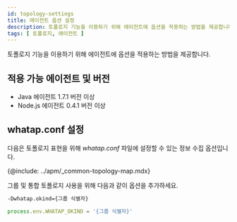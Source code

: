 ```yaml
---
id: topology-settings
title: 에이전트 옵션 설정
description: 토폴로지 기능을 이용하기 위해 에이전트에 옵션을 적용하는 방법을 제공합니다.
tags: [ 토폴로지, 에이전트 ]
---
```


토폴로지 기능을 이용하기 위해 에이전트에 옵션을 적용하는 방법을 제공합니다.

## 적용 가능 에이전트 및 버전

* Java 에이전트 1.7.1 버전 이상
* Node.js 에이전트 0.4.1 버전 이상

## whatap.conf 설정

다음은 토폴로지 표현을 위해 *whatap.conf* 파일에 설정할 수 있는 정보 수집 옵션입니다.

{@include: ../apm/_common-topology-map.mdx}

그룹 및 통합 토폴로지 사용을 위해 다음과 같이 옵션을 추가하세요.

```sh title='Java : JVM 옵션 추가'
-Dwhatap.okind={그룹 식별자}
```

```javascript title='Node.js : env 추가'
process.env.WHATAP_OKIND = '{그룹 식별자}'
```